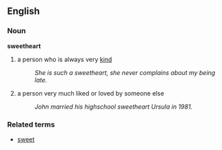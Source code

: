 ==English==
===Noun===
'''sweetheart''' 
#a person who is always very [[kind]]
#:''She is such a sweetheart, she never complains about my being late.''
#a person very much liked or loved by someone else
#:''John married his highschool sweetheart Ursula in 1981.''

===Related terms===
* [[sweet]]